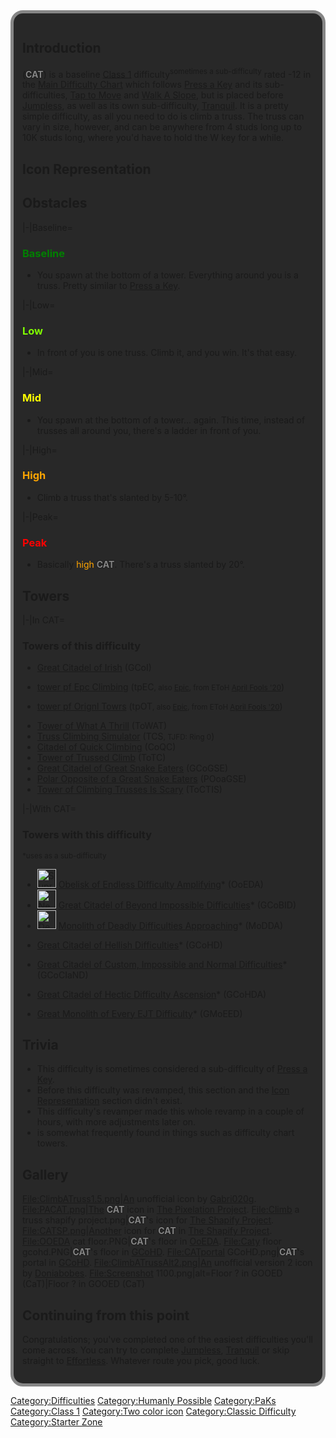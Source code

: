 <div style="box-sizing:border-box;padding:1em;border-radius:20px;border:5px solid #868686;overflow:hidden;background:#282828">
<div style="--theme-accent-color:#868686">
{{NoticeScrollboxNew|Notices={{JET}}{{Classic}}{{Humanly Possible}}}}
{{NewDifficultyInfobox|image1=<gallery>
File:Cat.png|Current
File:ClimbATruss1.5.png|Alternate
ClimbATrussAlt2.png|Alternate 2nd
</gallery>|class=[[:Category:Class 1|1]]|rating=-12|type=[[:Category:JET Difficulties|JET/EET difficulty]], [[:Category:Classic Difficulty|Classic]], [[:Category:Humanly Possible|Humanly possible]]|previous={{Class0Difficulties|Press a Key}} [[Press a Key]]|next=[[File:JumplessResized.PNG|30px]] [[Jumpless]]|alt_previous={{Class0Difficulties|Tap to Move}} [[Tap to Move]]
[[File:WAS.png|30px]] [[Walk A Slope]]|class_range=<span style="color:#629592">Baseline</span>|difficulty_range=<span style="color:green">Baseline</span> - <span style="color:red">Peak</span>|creator(s)=*[[User:JustAnotherKidLmao|JustAnotherKidLmao]]<sup>JJT creator</sup>
*[[User:Gabri020g|Gabri020g]]<sup/>revamper|short_name=CAT|date_added=11/23/2020<sup>on JJT</sup>|revamp_date=10/20/2023|hex_color=BG: #868686
Text: #000000|rgb_color=BG: 134, 134, 134
Text: 0, 0, 0|cmyk_color=BG: 50, 41, 41, 5
Text: 75, 68, 67, 90|rgba_color=BG: 134, 134, 134, 1
Text: 0, 0, 0, 1|previous_type(s)=[[:Category:Classic Difficulty|Classic]]|prior_next=[[File:Heaven.webp|30px]] Heaven|previous_sub_difficulty(ies)=[[File:Heaven.webp|30px]] Heaven|alt_next=[[File:Tranquil2024.png|30px]] [[Tranquil]]|sub_difficulty(ies)=[[File:Tranquil2024.png|30px]] [[Tranquil]]|decal_id=[https://create.roblox.com/store/asset/6382790304/Climb-a-Truss-Difficulty 6382790304]}}</div>
==Introduction==
{{Class0Difficulties|Climb A Truss}} <span style="color:#868686; text-shadow:0 0 2px #000">'''{{PAGENAME}}'''</span> (<span style="color:#868686; text-shadow:0 0 2px #000">'''CAT'''</span>) is a baseline [[:Category:Class 1|Class 1]] difficulty<sup>sometimes a sub-difficulty</sup> rated -12 in the [[Main Difficulty Chart]] which follows {{Class0Difficulties|Press a Key}} [[Press a Key]] and its sub-difficulties, {{Class0Difficulties|Tap to Move}} [[Tap to Move]] and {{Class0Difficulties|Walk A Slope}} [[Walk A Slope]], but is placed before {{Class0Difficulties|Jumpless}} [[Jumpless]], as well as its own sub-difficulty, {{Class0Difficulties|Tranquil}} [[Tranquil]]. It is a pretty simple difficulty, as all you need to do is climb a truss. The truss can vary in size, however, and can be anywhere from 4 studs long up to 10K studs long, where you'd have to hold the W key for a while.

==Icon Representation==
{{IconRepresentationAlternate|image=[[File:Cat.png|50px]]|color=#868686|description=This icon simply displays a gray background with "CAT" as black text on it. It's pretty simple and similar to {{Class0Difficulties|Press a Key}} [[Press a Key]]'s icon.|alt_color=#868686|alt_image=[[File:ClimbATruss1.5.png|50px]]|alt_description=This icon is pretty similar to the current icon; it has a gray background with its foreground being text, "CAT". However, the A in CAT was resized to be smaller, and two trusses were added; one on the bottom left corner, and one on the top right.}}

==Obstacles==
<tabber>
|-|Baseline=
===<span style="color:green">Baseline</span> <span style="color:#868686; text-shadow:0 0 2px #000">'''{{PAGENAME}}'''</span>===
*You spawn at the bottom of a tower. Everything around you is a truss. Pretty similar to {{Class0Difficulties|Press a Key}} [[Press a Key]].
|-|Low=
===<span style="color:#80ff00">Low</span> <span style="color:#868686; text-shadow:0 0 2px #000">'''{{PAGENAME}}'''</span>===
*In front of you is one truss. Climb it, and you win. It's that easy.
|-|Mid=
===<span style="color:yellow">Mid</span> <span style="color:#868686; text-shadow:0 0 2px #000">'''{{PAGENAME}}'''</span>===
*You spawn at the bottom of a tower... again. This time, instead of trusses all around you, there's a ladder in front of you.
|-|High=
===<span style="color:orange">High</span> <span style="color:#868686; text-shadow:0 0 2px #000">'''{{PAGENAME}}'''</span>===
*Climb a truss that's slanted by 5-10°.
|-|Peak=
===<span style="color:red">Peak</span> <span style="color:#868686; text-shadow:0 0 2px #000">'''{{PAGENAME}}'''</span>===
*Basically <span style="color:orange">high</span> <span style="color:#868686; text-shadow:0 0 2px #000">'''CAT'''</span>. There's a truss slanted by 20°.
</tabber>

==Towers==
<tabber>
|-|In CAT=
===Towers of this difficulty===
*[[Great Citadel of Irish]] (GCoI)
*{{UnclassifiedDifficulties|Epic}} [[w:c:jtoh:tower pf Epc Climbingg|tower pf Epc Climbing]] (tpEC<small>, also [[w:c:jtoh:Epic|Epic]], from EToH [[w:c:jtoh:April Fools 2020|April Fools '20]]</small>)
*{{UnclassifiedDifficulties|Epic}} [[w:c:jtoh:tower pf Orignl Towrs|tower pf Orignl Towrs]] (tpOT<small>, also [[w:c:jtoh:Epic|Epic]], from EToH [[w:c:jtoh:April Fools 2020|April Fools '20]]</small>)
*[[Tower of What A Thrill]] (ToWAT)
*[[Truss Climbing Simulator]] (TCS<small>, TJFD: Ring 0</small>)
*[https://www.roblox.com/games/93012304960925/Chevochek-s-EJT-towers Citadel of Quick Climbing] (CoQC)
*[[Tower of Trussed Climb]] (ToTC)
*[https://www.roblox.com/games/10406214285/Quasis-Towers-of-Nonsense Great Citadel of Great Snake Eaters] (GCoGSE)
*[https://www.roblox.com/games/130994144609857/RING-2-QToN-XS Polar Opposite of a Great Snake Eaters] (POoaGSE)
*[https://www.roblox.com/games/8457114449/BIOME-3-Jacks-Tiny-Towers-Of-Hell Tower of Climbing Trusses Is Scary] (ToCTIS)
|-|With CAT=
===Towers with this difficulty===
<small>*uses <span style="color:#868686; text-shadow:0 0 2px #000">'''{{PAGENAME}}'''</span> as a sub-difficulty</small>
*[[File:Supreme.PNG|frameless|30x30px]] [[Obelisk of Endless Difficulty Amplifying]]* (OoEDA)
*[[File:New DI Image.JPG|frameless|30x30px]] [[Great Citadel of Beyond Impossible Difficulties]]* (GCoBID)
*[[File:Deadly Tubular Death Icon.gif|frameless|30x30px]] [[Monolith of Deadly Difficulties Approaching]]* (MoDDA)
*{{Class25Difficulties|The Final Difficulty.}} [[Great Citadel of Hellish Difficulties]]* (GCoHD)
*{{Class25Difficulties|The Final Difficulty.}} [[Great Citadel of Custom, Impossible and Normal Difficulties]]* (GCoCIaND)
*{{Class25Difficulties|The Final Difficulty.}} [[Great Citadel of Hectic Difficulty Ascension]]* (GCoHDA)
*{{Class25Difficulties|The Final Difficulty.}} [[Great Monolith of Every EJT Difficulty]]* (GMoEED)
</tabber>

==Trivia==
*This difficulty is sometimes considered a sub-difficulty of {{Class0Difficulties|Press a Key}} [[Press a Key]].
*Before this difficulty was revamped, this section and the [[Climb A Truss#Icon Representation|Icon Representation]] section didn't exist.
*This difficulty's revamper made this whole revamp in a couple of hours, with more adjustments later on.
*<span style="color:#868686; text-shadow:0 0 2px #000">'''{{PAGENAME}}'''</span> is somewhat frequently found in things such as difficulty chart towers.
==Gallery==
<gallery>
File:ClimbATruss1.5.png|An unofficial icon by [[User:Gabri020g|Gabri020g]].
File:PACAT.png|The <span style="color:#868686; text-shadow:0 0 2px #000">'''CAT'''</span> icon in [[The Pixelation Project]].
File:Climb a truss shapify project.png|<span style="color:#868686;text-shadow:0 0 2px #000">'''CAT'''</span>'s icon for [[The Shapify Project]].
File:CATSP.png|Another icon for <span style="color:#868686;text-shadow:0 0 2px #000">'''CAT'''</span> in [[The Shapify Project]].
File:OOEDA cat floor.PNG|<span style="color:#868686; text-shadow:0 0 2px #000">'''CAT'''</span>'s floor in [[Obelisk of Endless Difficulty Amplifying|OoEDA]].
File:Caty floor gcohd.PNG|<span style="color:#868686; text-shadow:0 0 2px #000">'''CAT'''</span>'s floor in [[Great Citadel of Hellish Difficulties|GCoHD]].
File:CATportal GCoHD.png|<span style="color:#868686; text-shadow:0 0 2px #000">'''CAT'''</span>'s portal in [[Great Citadel of Hellish Difficulties|GCoHD]].
File:ClimbATrussAlt2.png|An unofficial version 2 icon by [[User:Doniabobes|Doniabobes]].
File:Screenshot 1100.png|alt=Floor ? in GOOED (CaT)|Floor ? in GOOED (CaT)
</gallery>
==Continuing from this point==
Congratulations; you've completed one of the easiest difficulties you'll come across. You can try to complete {{Class0Difficulties|Jumpless}} [[Jumpless]], {{Class0Difficulties|Tranquil}} [[Tranquil]] or skip straight to {{Class1Difficulties|Effortless}} [[w:c:jtoh:Effortless|Effortless]]. Whatever route you pick, good luck.
{{DifficultiesNavbox}}
</div>
[[Category:Difficulties]][[Category:Humanly Possible]][[Category:PaKs]][[Category:Class 1]][[Category:Two color icon]][[Category:Classic Difficulty]][[Category:Starter Zone]]